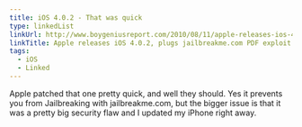 ```yaml
---
title: iOS 4.0.2 - That was quick
type: linkedList
linkUrl: http://www.boygeniusreport.com/2010/08/11/apple-releases-ios-4-0-2-plugs-jailbreakme-com-exploit
linkTitle: Apple releases iOS 4.0.2, plugs jailbreakme.com PDF exploit
tags:
  - iOS
  - Linked
---
```


Apple patched that one pretty quick, and well they should. Yes it prevents you from Jailbreaking with jailbreakme.com, but the bigger issue is that it was a pretty big security flaw and I updated my iPhone right away.
